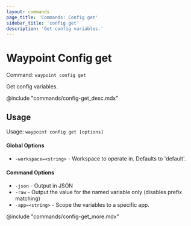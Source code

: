 ```yaml
---
layout: commands
page_title: 'Commands: Config get'
sidebar_title: 'config get'
description: 'Get config variables.'
---
```


# Waypoint Config get

Command: `waypoint config get`

Get config variables.

@include "commands/config-get_desc.mdx"

## Usage

Usage: `waypoint config get [options]`

#### Global Options

- `-workspace=<string>` - Workspace to operate in. Defaults to 'default'.

#### Command Options

- `-json` - Output in JSON
- `-raw` - Output the value for the named variable only (disables prefix matching)
- `-app=<string>` - Scope the variables to a specific app.

@include "commands/config-get_more.mdx"

